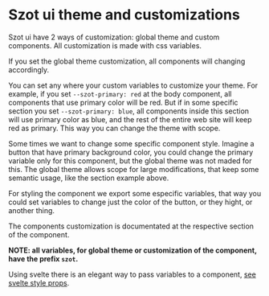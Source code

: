 
<Meta title="Theme/Introduction" />

# Szot ui theme and customizations

Szot ui have 2 ways of customization: global theme and custom components. All customization is made with css variables.

If you set the global theme customization, all components will changing accordingly.

You can set any where your custom variables to customize your theme. For example, if you set `--szot-primary: red` at the body component, all components that use primary color will be red. But if in some specific section you set `--szot-primary: blue`, all components inside this section will use primary color as blue, and the rest of the entire web site will keep red as primary. This way you can change the theme with scope.

Some times we want to change some specific component style. Imagine a button that have primary background color, you could change the primary variable only for this component, but the global theme was not maded for this. The global theme allows scope for large modifications, that keep some semantic usage, like the section example above.

For styling the component we export some especific variables, that way you could set variables to change just the color of the button, or they hight, or another thing.

The components customization is documentated at the respective section of the component.

**NOTE: all variables, for global theme or customization of the component, have the prefix `szot`.**

Using svelte there is an elegant way to pass variables to a component, [see svelte style props](https://svelte.dev/docs#template-syntax-component-directives---style-props).
